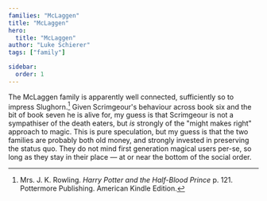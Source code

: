 ```yaml
---
families: "McLaggen"
title: "McLaggen"
hero:
  title: "McLaggen"
author: "Luke Schierer"
tags: ["family"]

sidebar:
  order: 1
---
```


<Family surn={frontmatter.surn} />

The McLaggen family is apparently well connected, sufficiently so to impress
Slughorn.[^210318-2] Given Scrimgeour's behaviour across book six and the bit
of book seven he is alive for, my guess is that Scrimgeour is not a sympathiser
of the death eaters, but *is* strongly of the "might makes right" approach to
magic.  This is pure speculation, but my guess is that the two families are
probably both old money, and strongly invested in preserving the status quo.
They do not mind first generation magical users per-se, so long as they stay in
their place — at or near the bottom of the social order.

[^210318-2]: Mrs. J. K. Rowling. _Harry Potter and the Half-Blood Prince_
    p. 121. Pottermore Publishing. American Kindle Edition.


